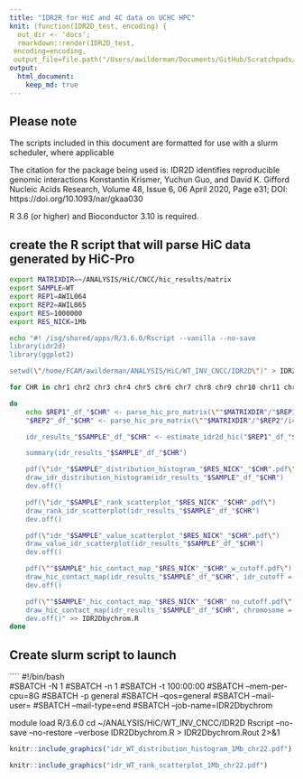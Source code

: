 ```yaml
---
title: "IDR2R for HiC and 4C data on UCHC HPC"
knit: (function(IDR2D_test, encoding) {
  out_dir <- 'docs';
  rmarkdown::render(IDR2D_test,
 encoding=encoding,
 output_file=file.path("/Users/awilderman/Documents/GitHub/Scratchpads/HiC-/", out_dir, 'index.html'))})
output: 
  html_document:
    keep_md: true
---
```


## Please note

The scripts included in this document are formatted for use with a slurm scheduler, where applicable

The citation for the package being used is:
IDR2D identifies reproducible genomic interactions
Konstantin Krismer, Yuchun Guo, and David K. Gifford
Nucleic Acids Research, Volume 48, Issue 6, 06 April 2020, Page e31; DOI: https://doi.org/10.1093/nar/gkaa030

R 3.6 (or higher) and Bioconductor 3.10 is required.

## create the R script that will parse HiC data generated by HiC-Pro

```bash
export MATRIXDIR=~/ANALYSIS/HiC/CNCC/hic_results/matrix
export SAMPLE=WT
export REP1=AWIL064
export REP2=AWIL065
export RES=1000000
export RES_NICK=1Mb

echo "#! /isg/shared/apps/R/3.6.0/Rscript --vanilla --no-save
library(idr2d)
library(ggplot2)

setwd(\"/home/FCAM/awilderman/ANALYSIS/HiC/WT_INV_CNCC/IDR2D\")" > IDR2Dbychrom.R

for CHR in chr1 chr2 chr3 chr4 chr5 chr6 chr7 chr8 chr9 chr10 chr11 chr12 chr13 chr14 chr15 chr16 chr17 chr18 chr19 chr20 chr21 chr22 chrX

do 
	echo $REP1"_df_"$CHR" <- parse_hic_pro_matrix(\""$MATRIXDIR"/"$REP1"/iced/"$RES"/"$REP1"_"$RES"_iced.matrix\", \""$MATRIXDIR"/"$REP1"/raw/"$RES"/"$REP1"_"$RES"_abs.bed\", chromosome = \""$CHR"\") 
	"$REP2"_df_"$CHR" <- parse_hic_pro_matrix(\""$MATRIXDIR"/"$REP2"/iced/"$RES"/"$REP2"_"$RES"_iced.matrix\", \""$MATRIXDIR"/"$REP2"/raw/"$RES"/"$REP2"_"$RES"_abs.bed\", chromosome = \""$CHR"\")

	idr_results_"$SAMPLE"_df_"$CHR" <- estimate_idr2d_hic("$REP1"_df_"$CHR", "$REP2"_df_"$CHR", max_factor = 1.5, jitter_factor = 1e-04, mu = 0.1, sigma = 1, rho = 0.2, p = 0.5, eps = 0.001, max_iteration = 30, local_idr = TRUE)

	summary(idr_results_"$SAMPLE"_df_"$CHR")

	pdf(\"idr_"$SAMPLE"_distribution_histogram_"$RES_NICK"_"$CHR".pdf\")
	draw_idr_distribution_histogram(idr_results_"$SAMPLE"_df_"$CHR")
	dev.off()

	pdf(\"idr_"$SAMPLE"_rank_scatterplot_"$RES_NICK"_"$CHR".pdf\")
	draw_rank_idr_scatterplot(idr_results_"$SAMPLE"_df_"$CHR")
	dev.off()

	pdf(\"idr_"$SAMPLE"_value_scatterplot_"$RES_NICK"_"$CHR".pdf\")
	draw_value_idr_scatterplot(idr_results_"$SAMPLE"_df_"$CHR")
	dev.off()

	pdf(\""$SAMPLE"_hic_contact_map_"$RES_NICK"_"$CHR"_w_cutoff.pdf\")
	draw_hic_contact_map(idr_results_"$SAMPLE"_df_"$CHR", idr_cutoff = 0.05, chromosome = \""$CHR"\")
	dev.off()

	pdf(\""$SAMPLE"_hic_contact_map_"$RES_NICK"_"$CHR"_no_cutoff.pdf\")
	draw_hic_contact_map(idr_results_"$SAMPLE"_df_"$CHR", chromosome = \""$CHR"\")
	dev.off()" >> IDR2Dbychrom.R
done

```
## Create slurm script to launch

````
#!/bin/bash  
#SBATCH -N 1 
#SBATCH -n 1 
#SBATCH -t 100:00:00 
#SBATCH --mem-per-cpu=8G 
#SBATCH -p general 
#SBATCH	--qos=general 
#SBATCH --mail-user= 
#SBATCH --mail-type=end 
#SBATCH --job-name=IDR2Dbychrom 

module load R/3.6.0 
cd ~/ANALYSIS/HiC/WT_INV_CNCC/IDR2D 
Rscript --no-save --no-restore --verbose IDR2Dbychrom.R > IDR2Dbychrom.Rout 2>&1

```r
knitr::include_graphics("idr_WT_distribution_histogram_1Mb_chr22.pdf")
```

```r
knitr::include_graphics("idr_WT_rank_scatterplot_1Mb_chr22.pdf")
```
